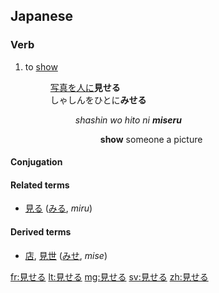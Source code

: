 ==Japanese==
{{ja-kanjitab|見}}

===Verb===
{{ja-verb|kk|type=2|tr=trans|hira=みせる|rom=miseru}}

# to [[show]]
#:[[写真]]を[[人]]に'''見せる'''<br>しゃしんをひとに'''みせる'''
#::''shashin wo hito ni '''miseru'''''
#:::'''show''' someone a picture

====Conjugation====
{{ja-ichi|見せ|みせ|mise}}

====Related terms====
*[[見る]] ([[みる]], ''miru'')

====Derived terms====
*[[店]], [[見世]] ([[みせ]], ''mise'')

[[fr:見せる]]
[[lt:見せる]]
[[mg:見せる]]
[[sv:見せる]]
[[zh:見せる]]